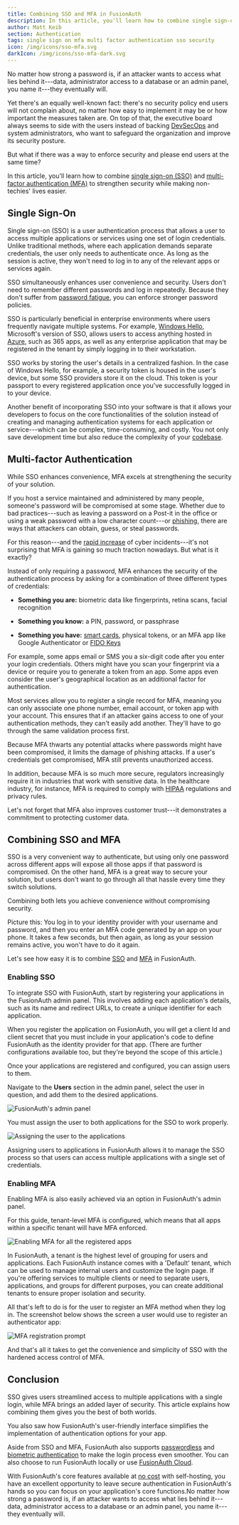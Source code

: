 ```yaml
---
title: Combining SSO and MFA in FusionAuth
description: In this article, you'll learn how to combine single sign-on with multi-factor authentication in FusionAuth.
author: Matt Keib
section: Authentication
tags: single sign on mfa multi factor authentication sso security
icon: /img/icons/sso-mfa.svg
darkIcon: /img/icons/sso-mfa-dark.svg
---
```


No matter how strong a password is, if an attacker wants to access what lies behind it---data, administrator access to a database or an admin panel, you name it---they eventually will.

Yet there's an equally well-known fact: there's no security policy end users will not complain about, no matter how easy to implement it may be or how important the measures taken are. On top of that, the executive board always seems to side with the users instead of backing [DevSecOps](https://www.redhat.com/en/topics/devops/what-is-devsecops) and system administrators, who want to safeguard the organization and improve its security posture.

But what if there was a way to enforce security and please end users at the same time?

In this article, you'll learn how to combine [single sign-on (SSO)](/articles/authentication/how-sso-works) and [multi-factor authentication (MFA)](/articles/authentication/multi-factor-authentication) to strengthen security while making non-techies' lives easier.

## Single Sign-On

Single sign-on (SSO) is a user authentication process that allows a user to access multiple applications or services using one set of login credentials. Unlike traditional methods, where each application demands separate credentials, the user only needs to authenticate once. As long as the session is active, they won't need to log in to any of the relevant apps or services again.

SSO simultaneously enhances user convenience and security. Users don't need to remember different passwords and log in repeatedly. Because they don't suffer from [password fatigue](https://en.wikipedia.org/wiki/Password_fatigue), you can enforce stronger password policies.

SSO is particularly beneficial in enterprise environments where users frequently navigate multiple systems. For example, [Windows Hello](https://learn.microsoft.com/en-us/windows/security/identity-protection/hello-for-business/hello-hybrid-aadj-sso), Microsoft's version of SSO, allows users to access anything hosted in [Azure](https://azure.microsoft.com/en-gb/resources/cloud-computing-dictionary/what-is-azure/), such as 365 apps, as well as any enterprise application that may be registered in the tenant by simply logging in to their workstation.

SSO works by storing the user's details in a centralized fashion. In the case of Windows Hello, for example, a security token is housed in the user's device, but some SSO providers store it on the cloud. This token is your passport to every registered application once you've successfully logged in to your device.

Another benefit of incorporating SSO into your software is that it allows your developers to focus on the core functionalities of the solution instead of creating and managing authentication systems for each application or service---which can be complex, time-consuming, and costly. You not only save development time but also reduce the complexity of your [codebase](https://en.wikipedia.org/wiki/Codebase).

## Multi-factor Authentication

While SSO enhances convenience, MFA excels at strengthening the security of your solution.

If you host a service maintained and administered by many people, someone's password will be compromised at some stage. Whether due to bad practices---such as leaving a password on a Post-it in the office or using a weak password with a low character count---or [phishing](https://en.wikipedia.org/wiki/Phishing), there are ways that attackers can obtain, guess, or steal passwords.

For this reason---and the [rapid increase](https://www.forbes.com/sites/chuckbrooks/2022/01/21/cybersecurity-in-2022--a-fresh-look-at-some-very-alarming-stats/) of cyber incidents---it's not surprising that MFA is gaining so much traction nowadays. But what is it exactly?

Instead of only requiring a password, MFA enhances the security of the authentication process by asking for a combination of three different types of credentials:

- **Something you are:** biometric data like fingerprints, retina scans, facial recognition

- **Something you know:** a PIN, password, or passphrase

- **Something you have:** [smart cards](https://en.wikipedia.org/wiki/Smart_card), physical tokens, or an MFA app like Google Authenticator or [FIDO Keys](<https://www.pingidentity.com/en/resources/identity-fundamentals/authentication/passwordless-authentication/fido.html>)

For example, some apps email or SMS you a six-digit code after you enter your login credentials. Others might have you scan your fingerprint via a device or require you to generate a token from an app. Some apps even consider the user's geographical location as an additional factor for authentication.

Most services allow you to register a single record for MFA, meaning you can only associate one phone number, email account, or token app with your account. This ensures that if an attacker gains access to one of your authentication methods, they can't easily add another. They'll have to go through the same validation process first.

Because MFA thwarts any potential attacks where passwords might have been compromised, it limits the damage of phishing attacks. If a user's credentials get compromised, MFA still prevents unauthorized access.

In addition, because MFA is so much more secure, regulators increasingly require it in industries that work with sensitive data. In the healthcare industry, for instance, MFA is required to comply with [HIPAA](https://www.cdc.gov/phlp/publications/topic/hipaa.html) regulations and privacy rules.

Let's not forget that MFA also improves customer trust---it demonstrates a commitment to protecting customer data.

## Combining SSO and MFA

SSO is a very convenient way to authenticate, but using only one password across different apps will expose all those apps if that password is compromised. On the other hand, MFA is a great way to secure your solution, but users don't want to go through all that hassle every time they switch solutions.

Combining both lets you achieve convenience without compromising security.

Picture this: You log in to your identity provider with your username and password, and then you enter an MFA code generated by an app on your phone. It takes a few seconds, but then again, as long as your session remains active, you won't have to do it again.

Let's see how easy it is to combine [SSO](/features/single-sign-on) and [MFA](/features/multifactor-authentication) in FusionAuth.

### Enabling SSO

To integrate SSO with FusionAuth, start by registering your applications in the FusionAuth admin panel. This involves adding each application's details, such as its name and redirect URLs, to create a unique identifier for each application.

When you register the application on FusionAuth, you will get a client Id and client secret that you must include in your application's code to define FusionAuth as the identity provider for that app. (There are further configurations available too, but they're beyond the scope of this article.)

Once your applications are registered and configured, you can assign users to them.

Navigate to the **Users** section in the admin panel, select the user in question, and add them to the desired applications. 

![FusionAuth's admin panel](/img/articles/sso-mfa/applications-admin-panel.png)

You must assign the user to both applications for the SSO to work properly.

![Assigning the user to the applications](/img/articles/sso-mfa/2-assign-user.png)

Assigning users to applications in FusionAuth allows it to manage the SSO process so that users can access multiple applications with a single set of credentials.

### Enabling MFA

Enabling MFA is also easily achieved via an option in FusionAuth's admin panel.

For this guide, tenant-level MFA is configured, which means that all apps within a specific tenant will have MFA enforced.

![Enabling MFA for all the registered apps](/img/articles/sso-mfa/3-enable-mfa.png)

In FusionAuth, a tenant is the highest level of grouping for users and applications. Each FusionAuth instance comes with a 'Default' tenant, which can be used to manage internal users and customize the login page. If you're offering services to multiple clients or need to separate users, applications, and groups for different purposes, you can create additional tenants to ensure proper isolation and security. 

All that's left to do is for the user to register an MFA method when they log in. The screenshot below shows the screen a user would use to register an authenticator app:

![MFA registration prompt](/img/articles/sso-mfa/4-mfa-prompt.png)

And that's all it takes to get the convenience and simplicity of SSO with the hardened access control of MFA.

## Conclusion

SSO gives users streamlined access to multiple applications with a single login, while MFA brings an added layer of security. This article explains how combining them gives you the best of both worlds.

You also saw how FusionAuth's user-friendly interface simplifies the implementation of authentication options for your app.

Aside from SSO and MFA, FusionAuth also supports [passwordless](/features/passwordless) and [biometric authentication](/features/biometric-authentication) to make the login process even smoother. You can also choose to run FusionAuth locally or use [FusionAuth Cloud](/platform/fusionauth-cloud).

With FusionAuth's core features available at [no cost](/pricing?step=plan&hosting=self-hosting) with self-hosting, you have an excellent opportunity to leave secure authentication in FusionAuth's hands so you can focus on your application's core functions.No matter how strong a password is, if an attacker wants to access what lies behind it---data, administrator access to a database or an admin panel, you name it---they eventually will.
